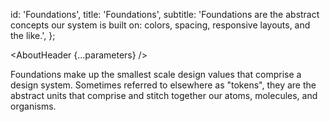 

  id: 'Foundations',
  title: 'Foundations',
  subtitle:
    'Foundations are the abstract concepts our system is built on: colors, spacing, responsive layouts, and the like.',
};

<Meta title="Foundations" />

<AboutHeader {...parameters} />

Foundations make up the smallest scale design values that comprise a design system.
Sometimes referred to elsewhere as "tokens", they are the abstract units that comprise and stitch together our atoms, molecules, and organisms.
